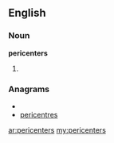 ==English==

===Noun===
'''pericenters'''

# {{plural of|pericenter}}

===Anagrams===
* {{alphagram|ceeeinprrst}}
* [[pericentres#English|pericentres]]

[[ar:pericenters]]
[[my:pericenters]]